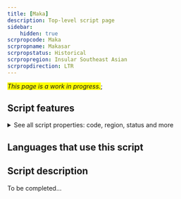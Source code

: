```yaml
---
title: [Maka]
description: Top-level script page
sidebar:
    hidden: true
scrpropcode: Maka
scrpropname: Makasar
scrpropstatus: Historical
scrpropregion: Insular Southeast Asian
scrpropdirection: LTR
---
```


<span style='background-color:yellow'>_This page is a work in progress._</span>;


## Script features

<details>
<summary> See all script properties: code, region, status and more</summary>
<ScriptInfo />
</details>

## Languages that use this script

<WsList script='Maka' wsMax='5' />

## Script description

To be completed...

